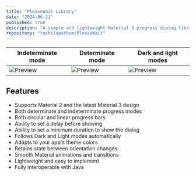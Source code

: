 ```yaml
---
title: "PleaseWait Library"
date: "2024-06-11"
published: true
description: "A simple and lightweight Material 3 progress dialog library for Android to replace now-deprecated android.app.ProgressDialog "
repository: "tashilapathum/PleaseWait"
---
```


| Indeterminate mode                                                                                                                                     | Determinate mode                                                                                                                                       | Dark and light modes                                                                                                                                   |
|--------------------------------------------------------------------------------------------------------------------------------------------------------|--------------------------------------------------------------------------------------------------------------------------------------------------------|--------------------------------------------------------------------------------------------------------------------------------------------------------|
| ![Preview](https://media.giphy.com/media/v1.Y2lkPTc5MGI3NjExZjczMmM0NzE1N2FlMmI3NmU5ZDYyODZmNWIzZjlhMjk3ZGZhMGU3YSZjdD1n/WxR15UuJyCwBzhpEYj/giphy.gif) | ![Preview](https://media.giphy.com/media/v1.Y2lkPTc5MGI3NjExNzc0YmQ5ZTBhMDU0YWNkOTJlMjIyOThlNGE0ZDQ3OTJjNTA0NTM2NiZjdD1n/dPOJQYUIjGCzMBd31N/giphy.gif) | ![Preview](https://media.giphy.com/media/v1.Y2lkPTc5MGI3NjExMDAxYjM1YTkwNDUzM2ZkYzg4YTdmNGE5ODlkMThmNTRhZmExNGUxYyZjdD1n/Z7aZNVYnjYEgTbTZS2/giphy.gif) |

## Features
- Supports Material 2 and the latest Material 3 design
- Both determinate and indeterminate progress modes
- Both circular and linear progress bars
- Ability to set a delay before showing
- Ability to set a minimum duration to show the dialog
- Follows Dark and Light modes automatically
- Adapts to your app's theme colors
- Retains state between orientation changes
- Smooth Material animations and transitions
- Lightweight and easy to implement
- Fully interoperable with Java


